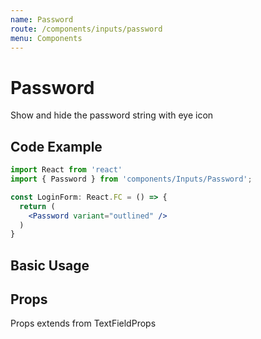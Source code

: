 ```yaml
---
name: Password
route: /components/inputs/password
menu: Components
---
```

# Password
Show and hide the password string with eye icon

## Code Example
```jsx
import React from 'react'
import { Password } from 'components/Inputs/Password';

const LoginForm: React.FC = () => {
  return (
    <Password variant="outlined" />
  )
}
```

## Basic Usage

<Playground>
  <Password variant="outlined" />
</Playground>

## Props
Props extends from TextFieldProps

<Props of={Password} />
